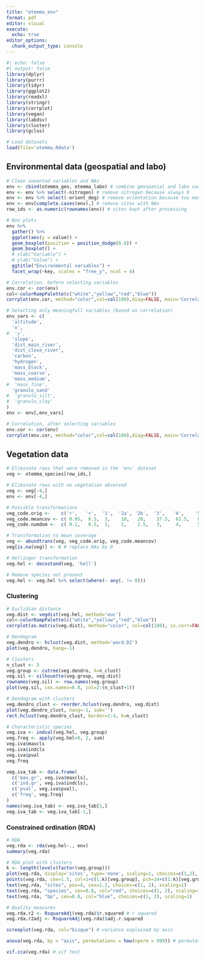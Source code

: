 ```yaml
---
title: "otemma_env"
format: pdf
editor: visual
execute:
  echo: true
editor_options: 
  chunk_output_type: console
---
```


```r
#| echo: false
#| output: false
library(dplyr)
library(purrr)
library(tidyr)
library(ggplot2)
library(readxl)
library(stringr)
library(corrplot)
library(vegan)
library(labdsv)
library(cluster)
library(gclus)
```

```r

# Load datasets
load(file='otemma.Rdata')

```

## Environmental data (geospatial and labo)

```r

# Clean unwanted variables and NAs
env <- cbind(otemma_geo, otemma_labo) # combine geospatial and labo variables
env <- env %>% select(-nitrogen) # remove nitrogen because always 0
env <- env %>% select(-orient_deg) # remove orientation because too many NAs
env <- env[complete.cases(env),] # remove sites with NAs
row_ids <- as.numeric(rownames(env)) # sites kept after processing

# Box plots
env %>% 
  gather() %>% 
  ggplot(aes(y = value)) +
  geom_boxplot(position = position_dodge(0.8)) +
  geom_boxplot() +
  # xlab("Variable") +
  # ylab("Value") +
  ggtitle("Environmental variables") +
  facet_wrap(~key, scales = "free_y", ncol = 4)

# Correlation, before selecting variables
env.cor <- cor(env)
col<-colorRampPalette(c("white","yellow","red","blue"))
corrplot(env.cor, method="color",col=col(100),diag=FALSE, main='Correlation (before)')

# Selecting only meaningfull variables (based on correlation)
env_vars <- c(
  'altitude',
  'x',
#  'y',
  'slope',
  'dist_main_river',
  'dist_close_river',
  'carbon',
  'hydrogen',
  'mass_block',
  'mass_coarse',
  'mass_medium',
#  'mass_fine',
  'granulo_sand'
#  'granulo_silt',
#  'granulo_clay'
)
env <- env[,env_vars]

# Correlation, after selecting variables
env.cor <- cor(env)
corrplot(env.cor, method="color",col=col(100),diag=FALSE, main='Correlation (after)')

```

## Vegetation data

```r

# Eliminate rows that were removed in the 'env' dataset
veg <- otemma_species[row_ids,]

# Eliminate rows with no vegetation observed
veg <- veg[-4,]
env <- env[-4,]

# Possible transformations
veg_code.orig <-    c('r',   '+',  '1',  '2a', '2b',  '3',   '4',    '5')
veg_code.meancov <- c( 0.05,  0.5,  3,    10,   20,    37.5,  62.5,   87.5)
veg_code.numdom <-  c( 0.1,   0.5,  1,    2,    2.5,   3,     4,      5)

# Transformation to mean coverage
veg <- abundtrans(veg, veg_code.orig, veg_code.meancov)
veg[is.na(veg)] <- 0 # replace NAs by 0

# Hellinger transformation
veg.hel <- decostand(veg, 'hell')

# Remove species not present
veg.hel <- veg.hel %>% select(where(~ any(. != 0)))

```

### Clustering

```r

# Euclidian distance
veg.dist <- vegdist(veg.hel, method='euc')
col<-colorRampPalette(c("white","yellow","red","blue"))
corrplot(as.matrix(veg.dist), method="color", col=col(100), is.corr=FALSE)

# Dendogram
veg.dendro <- hclust(veg.dist, method='ward.D2')
plot(veg.dendro, hang=-1)

# Clusters
n_clust <- 3
veg.group <- cutree(veg.dendro, k=n_clust)
veg.sil <- silhouette(veg.group, veg.dist)
rownames(veg.sil) <- row.names(veg.group)
plot(veg.sil, cex.names=0.8, col=2:(n_clust+1))

# Dendogram with clusters
veg.dendro_clust <- reorder.hclust(veg.dendro, veg.dist)
plot(veg.dendro_clust, hang=-1, sub='')
rect.hclust(veg.dendro_clust, border=2:4, k=n_clust)

# Characteristic species
veg.iva <- indval(veg.hel, veg.group)
veg.freq <- apply(veg.hel>0, 2, sum)
veg.iva$maxcls
veg.iva$indcls
veg.iva$pval
veg.freq

veg.iva_tab <- data.frame(
  c('max.gr', veg.iva$maxcls),
  c('ind.gr', veg.iva$indcls),
  c('pval', veg.iva$pval),
  c('freq', veg.freq)
)
names(veg.iva_tab) <- veg.iva_tab[1,]
veg.iva_tab <- veg.iva_tab[-1,]

```

### Constrained ordination (RDA)

```r

# RDA
veg.rda <- rda(veg.hel~., env)
summary(veg.rda)

# RDA plot with clusters
k <- length(levels(factor(veg.group)))
plot(veg.rda, display='sites', type='none', scaling=1, choices=c(1,2), main = "Triplot RDA veg.hel ~ env")
points(veg.rda, cex=1.5, col=1+c(1:k)[veg.group], pch=14+c(1:k)[veg.group], choices=c(1, 2), scaling=1)
text(veg.rda, "sites", pos=4, cex=1.2, choices=c(1, 2), scaling=1)
text(veg.rda, "species", cex=0.8, col="red", choices=c(1, 2), scaling=1)
text(veg.rda, "bp", cex=0.8, col="blue", choices=c(1, 2), scaling=1)

# Quality measures
veg.rda.r2 <- RsquareAdj(veg.rda)$r.squared # r squared
veg.rda.r2adj <- RsquareAdj(veg.rda)$adj.r.squared

screeplot(veg.rda, col="bisque") # variance explained by axis

anova(veg.rda, by = "axis", permutations = how(nperm = 999)) # permutation test

vif.cca(veg.rda) # vif test


```


